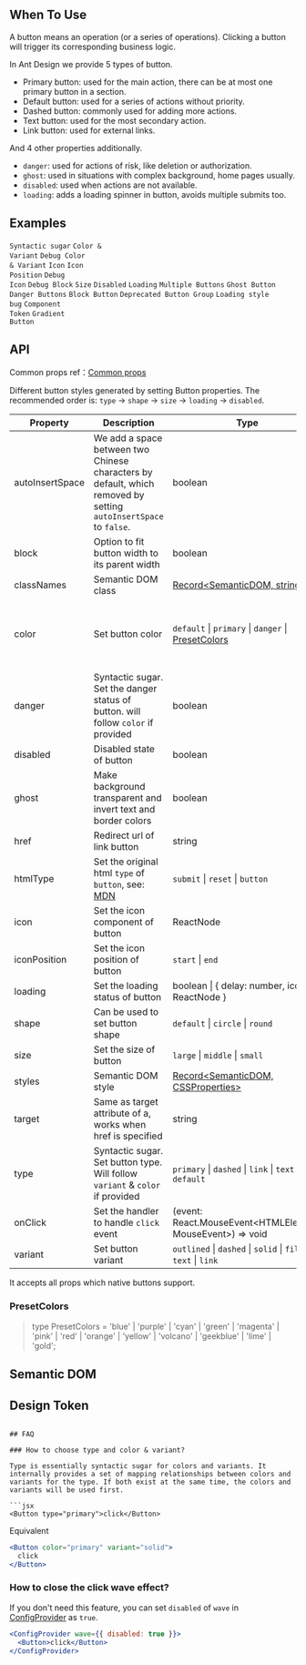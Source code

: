 

<Meta of={ButtonStories} />

        
## When To Use

A button means an operation (or a series of operations). Clicking a button will trigger its corresponding business logic.

In Ant Design we provide 5 types of button.

- Primary button: used for the main action, there can be at most one primary button in a section.
- Default button: used for a series of actions without priority.
- Dashed button: commonly used for adding more actions.
- Text button: used for the most secondary action.
- Link button: used for external links.

And 4 other properties additionally.

- `danger`: used for actions of risk, like deletion or authorization.
- `ghost`: used in situations with complex background, home pages usually.
- `disabled`: used when actions are not available.
- `loading`: adds a loading spinner in button, avoids multiple submits too.

## Examples

<code src="./demo/basic.tsx">Syntactic sugar</code>
<code src="./demo/color-variant.tsx" version="5.21.0">Color & Variant</code>
<code src="./demo/debug-color-variant" debug>Debug Color & Variant</code>
<code src="./demo/icon.tsx">Icon</code>
<code src="./demo/icon-position.tsx" version="5.17.0">Icon Position</code>
<code src="./demo/debug-icon.tsx" debug>Debug Icon</code>
<code src="./demo/debug-block.tsx" debug>Debug Block</code>
<code src="./demo/size.tsx">Size</code>
<code src="./demo/disabled.tsx">Disabled</code>
<code src="./demo/loading.tsx">Loading</code>
<code src="./demo/multiple.tsx">Multiple Buttons</code>
<code src="./demo/ghost.tsx">Ghost Button</code>
<code src="./demo/danger.tsx">Danger Buttons</code>
<code src="./demo/block.tsx">Block Button</code>
<code src="./demo/legacy-group.tsx" debug>Deprecated Button Group</code>
<code src="./demo/chinese-chars-loading.tsx" debug>Loading style bug</code>
<code src="./demo/component-token.tsx" debug>Component Token</code>
<code src="./demo/linear-gradient.tsx">Gradient Button</code>

## API

Common props ref：[Common props](/docs/react/common-props)

Different button styles generated by setting Button properties. The recommended order is: `type` -> `shape` -> `size` -> `loading` -> `disabled`.

| Property | Description | Type | Default | Version |
| --- | --- | --- | --- | --- |
| autoInsertSpace | We add a space between two Chinese characters by default, which removed by setting `autoInsertSpace` to `false`. | boolean | `true` | 5.17.0 |
| block | Option to fit button width to its parent width | boolean | false |  |
| classNames | Semantic DOM class | [Record\<SemanticDOM, string>](#semantic-dom) | - | 5.4.0 |
| color | Set button color | `default` \| `primary` \| `danger` \| [PresetColors](#presetcolors) | - | `default`, `primary` and `danger`: 5.21.0, `PresetColors`: 5.23.0 |
| danger | Syntactic sugar. Set the danger status of button. will follow `color` if provided | boolean | false |  |
| disabled | Disabled state of button | boolean | false |  |
| ghost | Make background transparent and invert text and border colors | boolean | false |  |
| href | Redirect url of link button | string | - |  |
| htmlType | Set the original html `type` of `button`, see: [MDN](https://developer.mozilla.org/en-US/docs/Web/HTML/Element/button#type) | `submit` \| `reset` \| `button` | `button` |  |
| icon | Set the icon component of button | ReactNode | - |  |
| iconPosition | Set the icon position of button | `start` \| `end` | `start` | 5.17.0 |
| loading | Set the loading status of button | boolean \| \{ delay: number, icon: ReactNode } | false | icon: 5.23.0 |
| shape | Can be used to set button shape | `default` \| `circle` \| `round` | `default` |  |
| size | Set the size of button | `large` \| `middle` \| `small` | `middle` |  |
| styles | Semantic DOM style | [Record\<SemanticDOM, CSSProperties>](#semantic-dom) | - | 5.4.0 |
| target | Same as target attribute of a, works when href is specified | string | - |  |
| type | Syntactic sugar. Set button type. Will follow `variant` & `color` if provided | `primary` \| `dashed` \| `link` \| `text` \| `default` | `default` |  |
| onClick | Set the handler to handle `click` event | (event: React.MouseEvent\<HTMLElement, MouseEvent>) => void | - |  |
| variant | Set button variant | `outlined` \| `dashed` \| `solid` \| `filled` \| `text` \| `link` | - | 5.21.0 |

It accepts all props which native buttons support.

### PresetColors

> type PresetColors = 'blue' | 'purple' | 'cyan' | 'green' | 'magenta' | 'pink' | 'red' | 'orange' | 'yellow' | 'volcano' | 'geekblue' | 'lime' | 'gold';

## Semantic DOM

<code src="./demo/_semantic.tsx" simplify="true"></code>

## Design Token

``` <ComponentTokenTable component="Button"></ComponentTokenTable>

## FAQ

### How to choose type and color & variant?

Type is essentially syntactic sugar for colors and variants. It internally provides a set of mapping relationships between colors and variants for the type. If both exist at the same time, the colors and variants will be used first.

```jsx
<Button type="primary">click</Button>
```

Equivalent

```jsx
<Button color="primary" variant="solid">
  click
</Button>
```

### How to close the click wave effect?

If you don't need this feature, you can set `disabled` of `wave` in [ConfigProvider](/components/config-provider#api) as `true`.

```jsx
<ConfigProvider wave={{ disabled: true }}>
  <Button>click</Button>
</ConfigProvider>
```